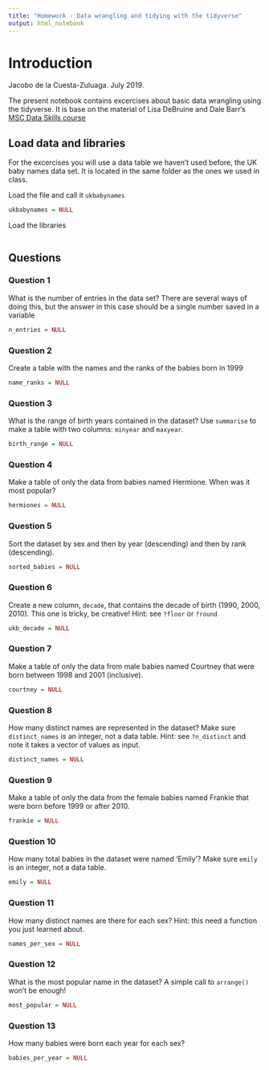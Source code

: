 ```yaml
---
title: "Homework - Data wrangling and tidying with the tidyverse"
output: html_notebook
---
```


# Introduction
Jacobo de la Cuesta-Zuluaga. July 2019.

The present notebook contains excercises about basic data wrangling using the tidyverse. It is base on the material of Lisa DeBruine and Dale Barr's [MSC Data Skills course](https://psyteachr.github.io/msc-data-skills/)

## Load data and libraries

For the excercises you will use a data table we haven't used before, the UK baby names data set. It is located in the same folder as the ones we used in class.

Load the file and call it `ukbabynames`
```r
ukbabynames = NULL
```

Load the libraries
```r

```

## Questions

### Question 1

What is the number of entries in the data set? There are several ways of doing this, but the answer in this case should be a single number saved in a variable

```r
n_entries = NULL
```

### Question 2

Create a table with the names and the ranks of the babies born in 1999

```r
name_ranks = NULL
```

### Question 3

What is the range of birth years contained in the dataset? Use `summarise` to make a table with two columns: `minyear` and `maxyear`.

```r
birth_range = NULL
```

### Question 4

Make a table of only the data from babies named Hermione. When was it most popular?

```r
hermiones = NULL
```

### Question 5

Sort the dataset by sex and then by year (descending) and then by rank (descending).

```r
sorted_babies = NULL
```

### Question 6

Create a new column, `decade`, that contains the decade of birth (1990, 2000, 2010). This one is tricky, be creative! Hint: see `?floor` or `?round`

```r
ukb_decade = NULL
```

### Question 7

Make a table of only the data from male babies named Courtney that were born between 1998 and 2001 (inclusive).

```r
courtney = NULL
```


### Question 8

How many distinct names are represented in the dataset? Make sure `distinct_names` is an integer, not a data table. Hint: see `?n_distinct` and note it takes a vector of values as input.

```r
distinct_names = NULL
```

### Question 9

Make a table of only the data from the female babies named Frankie that were born before 1999 or after 2010.

```r
frankie = NULL
```

### Question 10

How many total babies in the dataset were named 'Emily'? Make sure `emily` is an integer, not a data table.

```r
emily = NULL
```

### Question 11

How many distinct names are there for each sex? Hint: this need a function you just learned about.

```r
names_per_sex = NULL
```

### Question 12

What is the most popular name in the dataset? A simple call to `arrange()` won't be enough!

```r
most_popular = NULL
```

### Question 13

How many babies were born each year for each sex?

```r
babies_per_year = NULL
```
